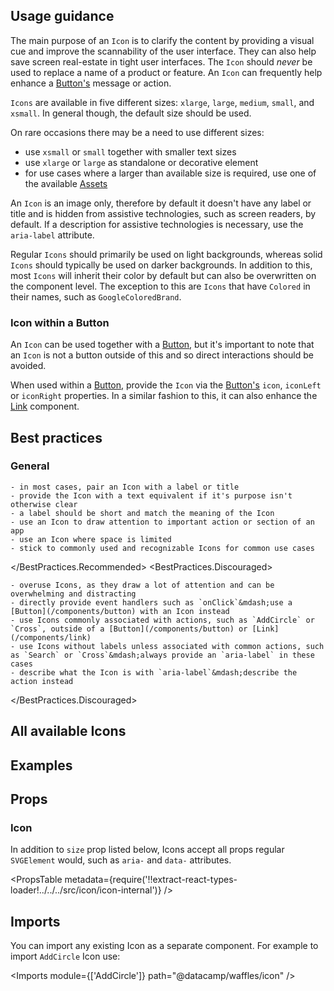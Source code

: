 

<Layout title="Icon" description="Visually indicates an available action or option and helps users more easily understand common interaction patterns.">

## Usage guidance

The main purpose of an `Icon` is to clarify the content by providing a visual cue and improve the scannability of the user interface. They can also help save screen real-estate in tight user interfaces. The `Icon` should _never_ be used to replace a name of a product or feature. An `Icon` can frequently help enhance a [Button's](/components/button) message or action.

`Icons` are available in five different sizes: `xlarge`, `large`, `medium`, `small`, and `xsmall`. In general though, the default size should be used.

On rare occasions there may be a need to use different sizes:

- use `xsmall` or `small` together with smaller text sizes
- use `xlarge` or `large` as standalone or decorative element
- for use cases where a larger than available size is required, use one of the available [Assets](/components/asset)

An `Icon` is an image only, therefore by default it doesn't have any label or title and is hidden from assistive technologies, such as screen readers, by default. If a description for assistive technologies is necessary, use the `aria-label` attribute.

Regular `Icons` should primarily be used on light backgrounds, whereas solid `Icons` should typically be used on darker backgrounds. In addition to this, most `Icons` will inherit their color by default but can also be overwritten on the component level. The exception to this are `Icons` that have `Colored` in their names, such as `GoogleColoredBrand`.

### Icon within a Button

An `Icon` can be used together with a [Button](/components/button), but it's important to note that an `Icon` is not a button outside of this and so direct interactions should be avoided.

When used within a [Button](/components/button), provide the `Icon` via the [Button's](/components/button) `icon`, `iconLeft` or `iconRight` properties. In a similar fashion to this, it can also enhance the [Link](/components/link) component.

## Best practices

### General

<BestPractices>
  <BestPractices.Recommended>

    - in most cases, pair an Icon with a label or title
    - provide the Icon with a text equivalent if it's purpose isn't otherwise clear
    - a label should be short and match the meaning of the Icon
    - use an Icon to draw attention to important action or section of an app
    - use an Icon where space is limited
    - stick to commonly used and recognizable Icons for common use cases

  </BestPractices.Recommended>
  <BestPractices.Discouraged>

    - overuse Icons, as they draw a lot of attention and can be overwhelming and distracting
    - directly provide event handlers such as `onClick`&mdash;use a [Button](/components/button) with an Icon instead
    - use Icons commonly associated with actions, such as `AddCircle` or `Cross`, outside of a [Button](/components/button) or [Link](/components/link)
    - use Icons without labels unless associated with common actions, such as `Search` or `Cross`&mdash;always provide an `aria-label` in these cases
    - describe what the Icon is with `aria-label`&mdash;describe the action instead

  </BestPractices.Discouraged>
</BestPractices>

## All available Icons

<AllIconsGrid />

## Examples

<Example title="Sizes" path="icon/sizes">
  <Sizes />
</Example>

<Example title="In a Button" path="icon/in-a-button">
  <InAButton />
</Example>

<Example title="In a Link" path="icon/in-a-link">
  <InALink />
</Example>

## Props

### Icon

In addition to `size` prop listed below, Icons accept all props regular `SVGElement` would, such as `aria-` and `data-` attributes.

<PropsTable
  metadata={require('!!extract-react-types-loader!../../../src/icon/icon-internal')}
/>

## Imports

You can import any existing Icon as a separate component. For example to import `AddCircle` Icon use:

<Imports module={['AddCircle']} path="@datacamp/waffles/icon" />

</Layout>
